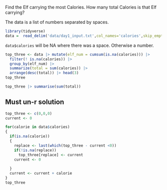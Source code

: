 Find the Elf carrying the most Calories. How many total Calories is that Elf carrying?

The data is a list of numbers separated by spaces.

```r
library(tidyverse)
data =  read_delim('data/day1_input.txt',col_names='calories',skip_empty_rows = FALSE, delim=" ")
```

`data$calories` will be NA where  there was a space.  Otherwise a number. 


```r
top_three <- data |> mutate(elf_num = cumsum(is.na(calories))) |> 
  filter(! is.na(calories)) |>
  group_by(elf_num) |>
  summarize(total = sum(calories)) |>
  arrange(desc(total)) |> head(3)
top_three
```
```r
top_three |> summarise(sum(total))
```

## Must un-r solution

```r
top_three <- c(0,0,0)
current <- 0

for(calorie in data$calories)
{
  if(is.na(calorie))
  {
    replace <- last(which(top_three - current <0))
    if(!is.na(replace))
      top_three[replace] <- current
    current <- 0
  
  }
  current <- current + calorie
}
top_three
```

